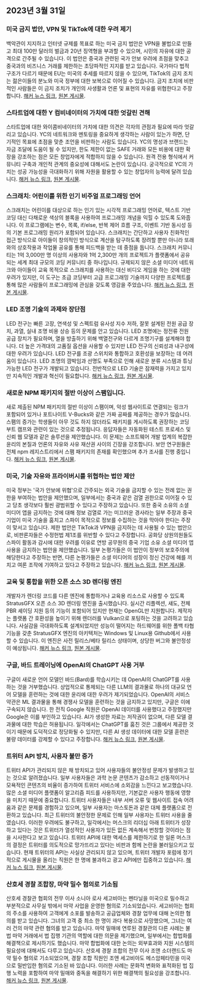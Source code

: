 

<CallToAction />

<Steps>

## 2023년 3월 31일

### 미국 금지 법안, VPN 및 TikTok에 대한 우려 제기

백악관이 지지하고 인터넷 규제를 목표로 하는 미국 금지 법안은 VPN을 불법으로 만들고 최대 100만 달러의 벌금과 20년 징역형을 부과할 수 있으며, 시민의 자유에 대한 공격으로 간주될 수 있습니다. 이 법안은 중국과 관련된 국가 안보 우려에 초점을 맞추고 중국과의 비즈니스 거래를 제한하는 초당파적인 지지를 받고 있습니다. 국가마다 법적 구조가 다르기 때문에 EU는 미국의 추세를 따르지 않을 수 있으며, TikTok의 금지 조치는 젊은이들의 분노와 미국 정부에 대한 보복으로 이어질 수 있습니다. 금지 조치에 비판적인 사람들은 이 금지 조치가 개인의 사생활과 언론 및 표현의 자유를 위협한다고 주장합니다.
[해커 뉴스 링크](http://news.ycombinator.com/item?id=35366955), [원본 게시물](https://www.youtube.com/watch?v=FWQGA_n5Z4M).

### 스타트업에 대한 Y 컴비네이터의 가치에 대한 엇갈린 견해

스타트업에 대한 와이콤비네이터의 가치에 대한 의견은 각자의 관점과 필요에 따라 엇갈리고 있습니다. YC의 네트워크와 멘토링을 중요하게 생각하는 사람이 있는가 하면, 단기적인 목표에 초점을 맞춘 조언을 비판하는 사람도 있습니다. YC의 명성과 브랜드는 자금 조달에 도움이 될 수 있지만, 한도 제한이 없는 SAFE 거래와 모든 비용에 대한 확장을 강조하는 점은 모든 창업자에게 적합하지 않을 수 있습니다. 원격 전용 형식에서 커뮤니티 구축과 개인적 관계의 중요성에 대해서도 논란이 있습니다. 궁극적으로 YC의 가치는 성공 가능성을 극대화하기 위해 자원을 활용할 수 있는 창업자의 능력에 달려 있습니다.
[해커 뉴스 링크](http://news.ycombinator.com/item?id=35373019), [원본 게시물](https://acecreamu.substack.com/p/is-y-combinator-worth-the-money).

### 스크래치: 어린이를 위한 인기 비주얼 프로그래밍 언어

스크래치는 어린이를 대상으로 하는 인기 있는 시각적 프로그래밍 언어로, 텍스트 기반 코딩 대신 다채로운 색상의 블록을 사용하여 프로그래밍 개념을 익힐 수 있도록 도와줍니다. 이 프로그램에는 변수, 목록, if/else, 반복 제어 흐름 구조, 이벤트 기반 동시성 등의 기본 프로그래밍 원리가 포함되어 있습니다. 스크래치는 간단하고 사용자 친화적인 접근 방식으로 아이들이 창의적인 방식으로 계산을 탐구하도록 장려할 뿐만 아니라 또래와의 상호작용과 작업물 공유를 통해 피드백을 받는 데 중점을 둡니다. 스크래치 커뮤니티는 1억 3,000만 명 이상의 사용자와 1억 2,300만 개의 프로젝트가 플랫폼에서 공유되는 세계 최대 규모의 코딩 커뮤니티 중 하나입니다. 규제되지 않은 소셜 미디어 네트워크와 아이들이 교육 목적으로 스크래치를 사용하는 대신 비디오 게임을 하는 것에 대한 우려가 있지만, 이 도구는 초급 코딩부터 고급 프로그래밍 기술까지 다양한 프로젝트를 통해 많은 사람들이 프로그래밍에 관심을 갖도록 영감을 주었습니다.
[해커 뉴스 링크](http://news.ycombinator.com/item?id=35373052), [원본 게시물](https://scratch.mit.edu/about).

### LED 조명 기술의 과제와 장단점

LED 전구는 빠른 고장, 연색성 및 스펙트럼 유사성 지수 저하, 잘못 설계된 전원 공급 장치, 과열, 실내 조명 비용 상승 등의 문제를 안고 있습니다. LED 조명에는 정전류 전원 공급 장치가 필요하며, 열을 방출하기 위해 백열전구와 다르게 조명기구를 설계해야 합니다. 더 높은 가격대의 고품질 옵션을 사용할 수 있지만 LED 전구의 신뢰성과 내구성에 대한 우려가 있습니다. LED 전구를 조광 스위치와 통합하고 호환성을 보장하는 데 어려움이 있습니다. LED 조명의 깜박임과 선명도 부족으로 인해 새로운 분류 시스템과 튜닝 가능한 LED 전구가 개발되고 있습니다. 전반적으로 LED 기술은 잠재력을 가지고 있지만 지속적인 개발과 혁신이 필요합니다.
[해커 뉴스 링크](http://news.ycombinator.com/item?id=35371750), [원본 게시물](https://nymag.com/strategist/article/led-light-bulbs-investigation.html).

### 새로운 NPM 패키지의 절반 이상이 스팸입니다.

새로 제출된 NPM 패키지의 절반 이상이 스팸이며, 악성 웹사이트로 연결되는 링크가 포함되어 있거나 포트나이트 V-Bucks와 같은 가짜 공짜를 제공하는 경우가 많습니다. 스팸의 증가는 학생들이 아무 것도 하지 않더라도 패키지를 게시하도록 권장하는 코딩 부트 캠프와 관련이 있는 것으로 추정됩니다. 응답자들은 자동화된 테스트 프로세스 및 신뢰 웹 모델과 같은 솔루션을 제안했습니다. 이 문제는 소프트웨어 개발 업계의 복잡한 윤리의 본질과 언론의 자유와 사유 재산권 사이의 긴장을 강조합니다. 보안 연구원들은 전체 npm 레지스트리에서 스팸 패키지의 존재를 확인했으며 추가 조사를 진행 중입니다.
[해커 뉴스 링크](http://news.ycombinator.com/item?id=35370728), [원본 게시물](https://blog.sandworm.dev/one-in-two-new-npm-packages-is-seo-spam-right-now).

### 미국, 기술 자유와 프라이버시를 위협하는 법안 제안

미국 정부는 '국가 안보에 위협'으로 간주되는 외국 기술을 금지할 수 있는 전례 없는 권한을 부여하는 법안을 제안했으며, 일부에서는 중국과 같은 검열 권한으로 이어질 수 있고 당초 생각보다 훨씬 광범위할 수 있다고 주장하고 있습니다. 또한 중국 소유의 소셜 미디어 앱을 금지하는 것에 대해 정보 검열로 가는 미끄러운 경사라는 일부 주장과 중국 기업이 미국 기술을 훔치고 스파이 목적으로 정보를 수집하는 것을 막아야 한다는 주장이 맞서고 있습니다. 제한 법안은 TikTok과 VPN을 금지하는 데 사용될 수 있는 법안으로, 비판론자들은 수정헌법 제1조를 위반할 수 있다고 주장합니다. 공화당 상원의원들도 스파이 활동과 감시에 대한 우려를 이유로 연방 공무원의 중국 기업 소유 소셜 미디어 앱 사용을 금지하는 법안을 제안했습니다. 일부 논평가들은 이 법안이 정부의 보호주의에 해당한다고 주장하는 반면, 다른 논평가들은 소셜 미디어의 성장이 정신 건강에 해를 끼치고 여론 조작에 기여하고 있다고 주장하고 있습니다.
[해커 뉴스 링크](http://news.ycombinator.com/item?id=35369075), [원본 게시물](https://www.vice.com/en/article/4a3ddb/restrict-act-insanely-broad-ban-tiktok-vpns).

### 교육 및 통합을 위한 오픈 소스 3D 렌더링 엔진

개발자가 렌더링 코드를 다른 엔진에 통합하거나 교육용 리소스로 사용할 수 있도록 StratusGFX 오픈 소스 3D 렌더링 엔진을 출시했습니다. 실시간 리플렉션, 섀도, 전체 PBR 셰이딩 지원 등의 기능이 포함되어 있지만 현재는 OpenGL만 지원합니다. 제작자는 플랫폼 간 호환성을 높이기 위해 렌더러를 Vulkan으로 포팅하는 것을 고려하고 있습니다. 사실감을 극대화하도록 설계되었지만 성능이 떨어지는 하드웨어를 위한 폴백 타협 기능을 갖춘 StratusGFX 엔진의 아키텍처는 Windows 및 Linux용 Github에서 사용할 수 있습니다. 이 엔진은 사전 릴리스/베타 릴리스 상태이며, 상당한 버그와 불안정성이 예상됩니다.
[해커 뉴스 링크](http://news.ycombinator.com/item?id=35370284), [원본 게시물](https://github.com/KTStephano/StratusGFX).

### 구글, 바드 트레이닝에 OpenAI의 ChatGPT 사용 거부

구글이 새로운 언어 모델인 바드(Bard)를 학습시키는 데 OpenAI의 ChatGPT를 사용하는 것을 거부했습니다. 상업적으로 통제되는 다른 LLM의 결과물로 하나의 대규모 언어 모델을 훈련하는 것에 대한 윤리에 대한 우려가 제기되었습니다. OpenAI의 서비스 약관은 ML 결과물을 통해 경쟁사 모델을 훈련하는 것을 금지하고 있지만, 구글은 이에 구속되지 않습니다. 한 전직 Google 직원은 OpenAI 데이터를 사용했다고 주장했지만 Google은 이를 부인하고 있습니다. AI가 생성한 자료는 저작권이 없으며, 다른 모델 결과물에 대한 학습은 허용됩니다. 일각에서는 ChatGPT를 훔친 것은 그룹에서 제공한 것이기 때문에 도덕적으로 정당화될 수 있지만, 다른 AI 생성 데이터에 대한 모델 훈련은 불량 데이터를 강제할 수 있다고 주장합니다.
[해커 뉴스 링크](http://news.ycombinator.com/item?id=35370915), [원본 게시물](https://twitter.com/steventey/status/1641267979399704576).

### 트위터 API 방치, 사용자 불만 증가

트위터 API가 관리되지 않은 채 방치되고 있어 사용자들의 불안정성 문제가 발생하고 있는 것으로 알려졌습니다. 일부 사용자들은 과학 논문 콘텐츠가 감소하고 선동적이거나 모욕적인 콘텐츠의 비율이 증가하여 트위터 서비스에 소외감을 느낀다고 보고했습니다. 많은 소셜 미디어 플랫폼이 알고리즘 피드를 사용하지만, 기본값은 사용자 행동에 영향을 미치기 때문에 중요합니다. 트위터 사용자들은 내부 서버 오류 및 웹사이트 접속 어려움과 같은 문제를 경험하고 있으며, 일부 사용자는 마스토돈과 같은 대체 플랫폼으로 전환하고 있습니다. 최근 트위터의 불안정한 문제로 인해 일부 사용자는 트위터 사용을 줄였습니다. 이러한 우려에도 불구하고, 일각에서는 머스크의 리더십 아래 트위터가 성장하고 있다는 것은 트위터가 열성적인 사용자가 있든 없든 계속해서 번창할 것이라는 점을 시사한다고 보고 있습니다. 트위터 API에 대한 액세스를 제한하기로 한 일론 머스크의 결정은 트위터를 의도적으로 망가뜨리고 있다는 비판과 함께 논란을 불러일으키고 있습니다. 현재 트위터의 API는 사실상 관리되지 않고 있으며, 트위터 개발자 포럼에 정기적으로 게시물을 올리는 직원은 한 명에 불과하고 광고 API에만 집중하고 있습니다.
[해커 뉴스 링크](http://news.ycombinator.com/item?id=35370152), [원본 게시물](https://snarfed.org/the-twitter-api-is-now-effectively-unmaintained).

### 산호세 경찰 조합장, 마약 밀수 혐의로 기소됨

산호세 경찰관 협회의 전무 이사 소니아 로사 세고비아는 펜타닐을 미국으로 밀수하고 부분적으로 사무실 밖에서 마약 사업을 운영한 혐의로 기소되었습니다. 세고비아는 협회의 주소를 사용하여 고객에게 소포를 발송하고 공급업체와 경찰 업무에 대해 논의한 혐의를 받고 있습니다. 그녀의 고객 중 최소 한 명이 과다 복용으로 사망했으며, 그녀는 여러 건의 마약 관련 혐의를 받고 있습니다. 마약 밀매에 연루된 경찰관의 다른 사례는 불법 마약 거래에서 법 집행 기관의 역할에 대한 의문을 제기했으며, 일부에서는 합법화를 해결책으로 제시하기도 했습니다. 마약 합법화에 대한 논의는 외부효과와 지원 시스템의 필요성에 대해서도 다루고 있습니다. 산호세 경찰 조합의 전무 이사 조앤 소더랜드도 마약 밀수 혐의로 기소되었으며, 경찰 조합 직원인 조앤 세고비아도 메스암페타민을 미국으로 밀반입한 혐의로 기소된 바 있습니다. 이러한 사례는 문화적 변화와 표적화된 법 집행 노력을 포함하여 마약 밀매와 중독을 해결하기 위한 해결책의 필요성을 강조합니다.
[해커 뉴스 링크](http://news.ycombinator.com/item?id=35376488), [원본 게시물](https://www.washingtonexaminer.com/news/crime/san-jose-police-union-director-smuggle-fentanyl-charge).

</Steps>
